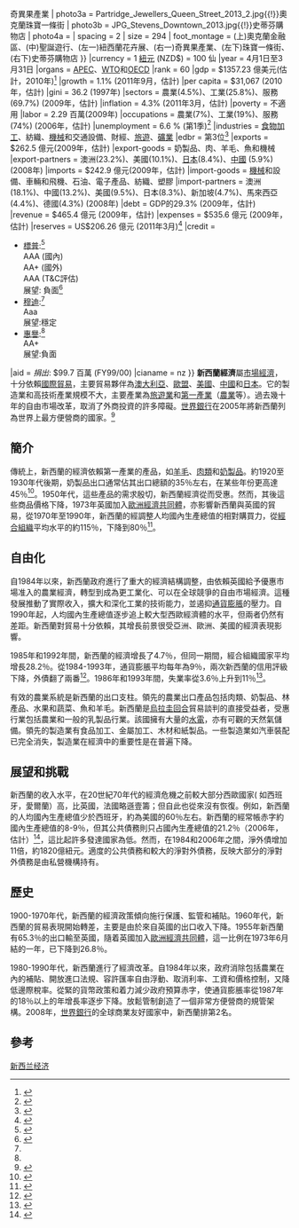 {{Infobox Economy
|country      = 新西蘭
|image        = 1-NZ-Street-of-Auckland.jpg
|width        = 300
|caption      = {{Photomontage|position=center
| photo1a =2011_Auckland_xmas_parade.jpg
| photo2a = Auckland_Flower_Show_2008.JPG{{!}}奧克蘭花卉展
| photo2b =Zespri green Actinidia deliciosa.JPG{{!}}奇異果產業
| photo3a = Partridge_Jewellers_Queen_Street_2013_2.jpg{{!}}奧克蘭珠寶一條街
| photo3b = JPG_Stevens_Downtown_2013.jpg{{!}}史蒂芬購物店
| photo4a = 
| spacing = 2
| size = 294
| foot_montage = (上)奧克蘭金融區、(中)聖誕遊行、(左一)紐西蘭花卉展、(右一)奇異果產業、(左下)珠寶一條街、(右下)史蒂芬購物店
}}
|currency     = 1 [[紐元|紐元]] (NZD$) = 100 仙
|year         = 4月1日至3月31日
|organs       = [[APEC|APEC]]、[[WTO|WTO]]和[[OECD|OECD]]
|rank         = 60
|gdp          = $1357.23 億美元(估計，2010年)<ref name=imf2>{{cite web|url=http://www.imf.org/external/pubs/ft/weo/2010/01/weodata/weorept.aspx?sy=2007&ey=2010&scsm=1&ssd=1&sort=country&ds=.&br=1&c=196&s=NGDPD%2CNGDPDPC%2CPPPGDP%2CPPPPC%2CLP&grp=0&a=&pr.x=34&pr.y=2|title=New Zealand|publisher=International Monetary Fund|accessdate=21 April 2010|archive-date=2012-01-11|archive-url=https://web.archive.org/web/20120111141309/http://www.imf.org/external/pubs/ft/weo/2010/01/weodata/weorept.aspx?sy=2007&ey=2010&scsm=1&ssd=1&sort=country&ds=.&br=1&c=196&s=NGDPD%2CNGDPDPC%2CPPPGDP%2CPPPPC%2CLP&grp=0&a=&pr.x=34&pr.y=2|dead-url=no}}</ref>
|growth       = 1.1% (2011年9月，估計)
|per capita   = $31,067 (2010年，估計)
|gini         = 36.2 (1997年)
|sectors      = 農業(4.5%)、工業(25.8%)、服務(69.7%) (2009年，估計)
|inflation    = 4.3% (2011年3月，估計)
|poverty      = 不適用
|labor        = 2.29 百萬(2009年)
|occupations  = 農業(7%)、工業(19%)、服務(74%) (2006年，估計)
|unemployment = 6.6 % (第1季)<ref>{{cite web
 |url         = http://www.liteforex.org/news/forex/8580
 |title       = New Zealand: Unemployment rate decreased to 6.6% in QI
 |date        = 5 May 2011
 |publisher   = www.liteforex.org
 |accessdate  = 15 June 2011
 |deadurl     = yes
 |archiveurl  = https://web.archive.org/web/20110507022101/http://www.liteforex.org/news/forex/8580
 |archivedate = 2011年5月7日
}}</ref>
|industries   = [[食物加工|食物加工]]、紡織、[[機械|機械]]和交通設備、財經、[[旅遊|旅遊]]、[[礦業|礦業]]
|edbr            = 第3位<ref name=" World Bank and International Financial Corporation ">{{Cite web|url= http://www.doingbusiness.org/data/exploreeconomies/new-zealand/|title= Ease of Doing Business in New Zealand 2012|publisher= World Bank|accessdate= 2011-11-22|archive-date= 2011-11-19|archive-url= https://web.archive.org/web/20111119080848/http://www.doingbusiness.org/data/exploreeconomies/new-zealand|dead-url= no}}</ref>
|exports      =  $262.5 億元(2009年，估計)
|export-goods = 奶製品、肉、羊毛、魚和機械
|export-partners = 澳洲(23.2%)、美國(10.1%)、[[日本|日本]](8.4%)、[[中國|中國]] (5.9%) (2008年)
|imports      = $242.9 億元(2009年，估計)
|import-goods = [[機械|機械]]和設備、車輛和飛機、石油、電子產品、紡織、塑膠
|import-partners = 澳洲(18.1%)、中國(13.2%)、美國(9.5%)、日本(8.3%)、新加坡(4.7%)、馬來西亞(4.4%)、德國(4.3%) (2008年)
|debt         = GDP的29.3% (2009年，估計)
|revenue      = $465.4 億元 (2009年，估計)
|expenses     = $535.6 億元 (2009年，估計)
|reserves     = US$206.26 億元 (2011年3月)<ref>{{cite web |title=International Reserves and Foreign Currency Liquidity – NEW ZEALAND |date=29 April 2011 |publisher=International Monetary Fund |url=http://www.imf.org/external/np/sta/ir/IRProcessWeb/data/nzl/eng/curnzl.htm |accessdate=31 May 2011 |archive-date=2017-02-28 |archive-url=https://web.archive.org/web/20170228125006/http://www.imf.org/external/np/sta/ir/IRProcessWeb/data/nzl/eng/curnzl.htm |dead-url=no }}</ref>
|credit       =
*[[標普|標普]]:<ref>{{cite web |title=Sovereigns rating list |publisher=Standard & Poor's |url=http://www.standardandpoors.com/ratings/sovereigns/ratings-list/en/eu/?subSectorCode=39 |accessdate=26 May 2011 |archive-date=2011-09-28 |archive-url=https://web.archive.org/web/20110928234500/http://www.standardandpoors.com/ratings/sovereigns/ratings-list/en/eu/?subSectorCode=39 |dead-url=no }}</ref><br>AAA (國內)<br>AA+ (國外)<br>AAA (T&C評估)<br>展望: 負面<ref name=guardian>{{cite news |title=How Fitch, Moody's and S&P rate each country's credit rating |date=15 April 2011 |first1=Simon |last1=Rogers |first2=Ami |last2=Sedghi |work=The Guardian |url=http://www.guardian.co.uk/news/datablog/2010/apr/30/credit-ratings-country-fitch-moodys-standard |accessdate=31 May 2011 |location=London |archive-date=2018-12-25 |archive-url=https://web.archive.org/web/20181225135420/https://www.theguardian.com/news/datablog/2010/apr/30/credit-ratings-country-fitch-moodys-standard+ |dead-url=no }}</ref>
*[[穆迪|穆迪]]:<ref name=guardian/><br>Aaa<br>展望:穩定
*[[惠譽|惠譽]]:<ref name=guardian/><br>AA+<br>展望:負面
|aid          = ''捐出'': $99.7 百萬 (FY99/00)
|cianame      = nz
}}
'''新西蘭經濟'''屬[[市場經濟|市場經濟]]，十分依賴[[國際貿易|國際貿易]]，主要貿易夥伴為[[澳大利亞|澳大利亞]]、[[歐盟|歐盟]]、[[美國|美國]]、[[中國|中國]]和[[日本|日本]]。它的製造業和高技術產業規模不大，主要產業為[[旅遊業|旅遊業]]和[[第一產業|第一產業]]（[[農業|農業]]等）。過去幾十年的自由市場改革，取消了外商投資的許多障礙。[[世界銀行|世界銀行]]在2005年將新西蘭列為世界上最方便營商的國家。<ref name="IHT">{{cite news |url=http://www.iht.com/articles/2005/09/13/business/biz.php |title=New Zealand rated most business-friendly |newspaper=International Herald Tribune |date=14 September 2005 |accessdate=2012-03-16 |archive-date=2005-12-19 |archive-url=https://web.archive.org/web/20051219014600/http://www.iht.com/articles/2005/09/13/business/biz.php |dead-url=no }}</ref>

==簡介==
傳統上，新西蘭的經濟依賴第一產業的產品，如[[羊毛|羊毛]]、[[肉類|肉類]]和[[奶製品|奶製品]]。約1920至1930年代後期，奶製品出口通常佔其出口總額的35％左右，在某些年份更高達45％<ref name="NZHA61">{{cite book |title=New Zealand Historical Atlas, Plate 61 |editor= McKinnon, Malcolm |publisher=David Bateman |year= 1997}}</ref>。1950年代，這些產品的需求殷切，新西蘭經濟從而受惠。然而，其後這些商品價格下降，1973年英國加入[[歐洲經濟共同體|歐洲經濟共同體]]，亦影響新西蘭與英國的貿易，從1970年至1990年，新西蘭的經調整人均國內生產總值的相對購買力，從[[經合組織|經合組織]]平均水平的約115％，下降到80％<ref>{{cite journal |url=http://www.rbnz.govt.nz/research/bulletin/2007_2011/2007mar70_1drew.pdf |title=New Zealand’s productivity performance and prospects |last=Drew |first=Aaron |journal=Bulletin |publisher=Reserve Bank of New Zealand |volume=70 |issue=1 |accessdate=10 February 2008 |deadurl=yes |archiveurl=https://web.archive.org/web/20080216013610/http://www.rbnz.govt.nz/research/bulletin/2007_2011/2007mar70_1drew.pdf |archivedate=2008年2月16日 }}</ref>。
==自由化==
自1984年以來，新西蘭政府進行了重大的經濟結構調整，由依賴英國給予優惠市場准入的農業經濟，轉型到成為更工業化、可以在全球競爭的自由市場經濟。這種發展推動了實際收入，擴大和深化工業的技術能力，並遏抑[[通貨膨脹|通貨膨脹]]的壓力。自1990年起，人均國內生產總值逐步追上較大型西歐經濟體的水平，但兩者仍然有差距。新西蘭對貿易十分依賴，其增長前景很受亞洲、歐洲、美國的經濟表現影響。

1985年和1992年間，新西蘭的經濟增長了4.7％，但同一期間，經合組織國家平均增長28.2％。從1984-1993年，通貨膨脹平均每年為9％，兩次新西蘭的信用評級下降，外債翻了兩番<ref name="Kelsey, Jane">{{cite web |url=http://www.converge.org.nz/pma/apfail.htm |title=LIFE IN THE ECONOMIC TEST-TUBE: New Zealand "experiment" a colossal failure |author=Kelsey, Jane |date=9 July 1999 |access-date=2012-03-16 |archive-url=https://web.archive.org/web/20161102180330/http://www.converge.org.nz/pma/apfail.htm |archive-date=2016-11-02 |dead-url=yes }}</ref>。1986年和1993年間，失業率從3.6％上升到11％<ref>{{Cite web |url=http://stats.oecd.org/Index.aspx?DatasetCode=LFS_SEXAGE_I_R |title=存档副本 |accessdate=2012-03-16 |archive-date=2019-05-25 |archive-url=https://web.archive.org/web/20190525072605/https://stats.oecd.org/Index.aspx?DataSetCode=LFS_SEXAGE_I_R |dead-url=no }}</ref>。

有效的農業系統是新西蘭的出口支柱。領先的農業出口產品包括肉類、奶製品、林產品、水果和蔬菜、魚和羊毛。新西蘭是[[烏拉圭回合|烏拉圭回合]]貿易談判的直接受益者，受惠行業包括農業和一般的乳製品行業。該國擁有大量的[[水電|水電]]，亦有可觀的天然氣儲備。領先的製造業有食品加工、金屬加工、木材和紙製品。一些製造業如汽車裝配已完全消失，製造業在經濟中的重要性是在普遍下降。
==展望和挑戰==
新西蘭的收入水平，在20世紀70年代的經濟危機之前較大部分西歐國家( 如西班牙，愛爾蘭）高，比英國，法國略遜壹籌；但自此也從來沒有恢復。例如，新西蘭的人均國內生產總值少於西班牙，約為美國的60％左右。新西蘭的經常帳赤字約國內生產總值的8-9％，但其公共債務則只占國內生產總值的21.2％（2006年，估計）<ref>{{cite web |url=https://www.cia.gov/library/publications/the-world-factbook/print/nz.html |title=CIA – The World Fact Book – New Zealand |publisher=CIA |accessdate=28 November 2007 |archive-date=2009-01-14 |archive-url=https://web.archive.org/web/20090114063457/https://www.cia.gov/library/publications/the-world-factbook/print/nz.html |dead-url=no }}</ref>，這比起許多發達國家為低。然而，在1984和2006年之間，淨外債增加11倍，約1820億紐元。適度的公共債務和較大的淨對外債務，反映大部分的淨對外債務是由私營機構持有。

==歷史==
1900-1970年代，新西蘭的經濟政策傾向施行保護、監管和補貼。1960年代，新西蘭的貿易表現開始轉差，主要是由於來自英國的出口收入下降。1955年新西蘭有65.3％的出口輸至英國，隨着英國加入[[歐洲經濟共同體|歐洲經濟共同體]]，這一比例在1973年6月結的一年，已下降到26.8％。

1980-1990年代，新西蘭進行了經濟改革。自1984年以來，政府消除包括農業在內的補貼、開放進口法規、容許匯率自由浮動、取消利率、工資和價格控制，又降低邊際稅率。從緊的貨幣政策和着力減少政府預算赤字，使通貨膨脹率從1987年的18％以上的年增長率逐步下降。放鬆管制創造了一個非常方便營商的規管架構。2008年，[[世界銀行|世界銀行]]的全球商業友好國家中，新西蘭排第2名。

==參考==
{{reflist|2}}
{{大洋洲题目|经济}}
[[Category:新西兰经济|]]